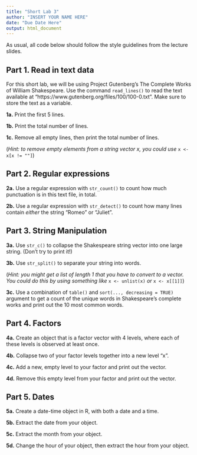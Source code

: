 ```yaml
---
title: "Short Lab 3"
author: "INSERT YOUR NAME HERE"
date: "Due Date Here"
output: html_document
---
```



As usual, all code below should follow the style guidelines from the lecture slides.

## Part 1. Read in text data

For this short lab, we will be using Project Gutenberg’s The Complete Works of William Shakespeare. 
Use the command `read_lines()` to read the text available at
"https://www.gutenberg.org/files/100/100-0.txt".
Make sure to store the text as a variable.

**1a.** Print the first 5 lines.

**1b.** Print the total number of lines.

**1c.** Remove all empty lines, then print the total number of lines.

(*Hint: to remove empty elements from a string vector x, you could use* `x <- x[x != ""]`)

## Part 2. Regular expressions

**2a.** Use a regular expression with `str_count()` to count how much punctuation is in this text file, in total.

**2b.** Use a regular expression with `str_detect()` to count how many lines contain *either* the string "Romeo" or "Juliet".

## Part 3. String Manipulation

**3a.** Use `str_c()` to collapse the Shakespeare string vector into one large string. (Don't try to print it!)

**3b.** Use `str_split()` to separate your string into words.

(*Hint: you might get a list of length 1 that you have to convert to a vector. You could do this by using something like* `x <- unlist(x)` *or* `x <- x[[1]]`)

**3c.** Use a combination of `table()` and `sort(..., decreasing = TRUE)` argument to get a count of the unique words in Shakespeare's complete works and print out the 10 most common words.

## Part 4. Factors

**4a.** Create an object that is a factor vector with 4 levels, where each of these levels is observed at least once.

**4b.** Collapse two of your factor levels together into a new level "x".

**4c.** Add a new, empty level to your factor and print out the vector.

**4d.** Remove this empty level from your factor and print out the vector.

## Part 5. Dates

**5a.** Create a date-time object in R, with both a date and a time.

**5b.** Extract the date from your object.

**5c.** Extract the month from your object.

**5d.** Change the hour of your object, then extract the hour from your object.
